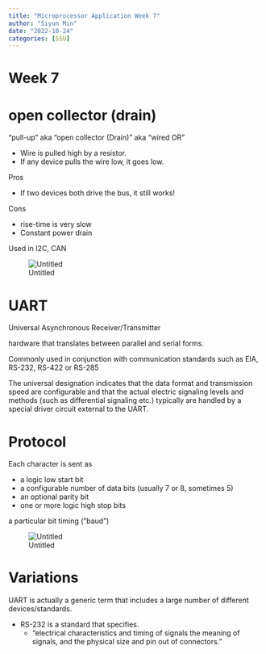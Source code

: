 ```yaml
---
title: "Microprocessor Application Week 7"
author: "Siyun Min"
date: "2022-10-24"
categories: [SSU]
---
```

# Week 7

# open collector (drain)

“pull-up” aka “open collector (Drain)” aka “wired OR”

- Wire is pulled high by a resistor.
- If any device pulls the wire low, it goes low.

Pros

- If two devices both drive the bus, it still works!

Cons

- rise-time is very slow
- Constant power drain

Used in I2C, CAN

![Untitled](./Untitled.png)

# UART

Universal Asynchronous Receiver/Transmitter

hardware that translates between parallel and serial forms.

Commonly used in conjunction with communication standards such as EIA, RS-232, RS-422 or RS-285

The universal designation indicates that the data format and transmission speed are configurable and that the actual electric signaling levels and methods (such as differential signaling etc.) typically are handled by a special driver circuit external to the UART.

# Protocol

Each character is sent as

- a logic low start bit
- a configurable number of data bits (usually 7 or 8, sometimes 5)
- an optional parity bit
- one or more logic high stop bits

a particular bit timing (”baud”)

![Untitled](./Untitled%201.png)

# Variations

UART is actually a generic term that includes a large number of different devices/standards.

- RS-232 is a standard that specifies.
    - “electrical characteristics and timing of signals the meaning of signals, and the physical size and pin out of connectors.”